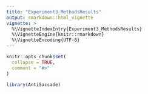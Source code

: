 ```yaml
---
title: "Experiment3_MethodsResults"
output: rmarkdown::html_vignette
vignette: >
  %\VignetteIndexEntry{Experiment3_MethodsResults}
  %\VignetteEngine{knitr::rmarkdown}
  %\VignetteEncoding{UTF-8}
---
```


```r
knitr::opts_chunk$set(
  collapse = TRUE,
  comment = "#>"
)
```

```r
library(AntiSaccade)
```
